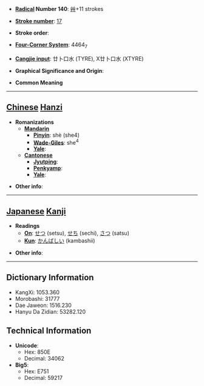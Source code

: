 * '''[[Wiktionary:Chinese radical index| Radical]] Number 140''': [[Wiktionary:Chinese radical index 艸|艸]]+11 strokes

* '''[[Wiktionary:Chinese total strokes index|Stroke number]]''': [[Wiktionary:Chinese total strokes index 17|17]]

* '''Stroke order''': 

* '''[[Wiktionary:Chinese four corner index|Four-Corner System]]''': 4464<sub>7</sub>

* '''[[Wiktionary:Chinese Cangjie index|Cangjie input]]''': 廿卜口水 (TYRE), X廿卜口水 (XTYRE)

* '''Graphical Significance and Origin''': 

* '''Common Meaning'''

----

== [[Chinese]] [[Hanzi]] ==

* '''Romanizations'''
** '''[[Mandarin]]'''
*** '''[[Pinyin]]''': shè (she4)
*** '''[[Wade-Giles]]''': she<sup>4</sup>
*** '''[[Yale]]''': 
** '''[[Cantonese]]'''
*** '''[[Jyutping]]''':
*** '''[[Penkyamp]]''': 
*** '''[[Yale]]''': 

* '''Other info''': 

----

== [[Japanese]] [[Kanji]] ==

* '''Readings'''
** '''[[On]]''': [[せつ]] (setsu), [[せち]] (sechi), [[さつ]] (satsu)
** '''[[Kun]]''': [[かんばしい]] (kambashii)

* '''Other info''':  

----

== Dictionary Information ==

* KangXi: 1053.360
* Morobashi: 31777
* Dae Jaweon: 1516.230
* Hanyu Da Zidian: 53282.120

== Technical Information ==

* '''Unicode''':
** Hex: 850E
** Decimal: 34062
* '''Big5''':
** Hex: E751
** Decimal: 59217